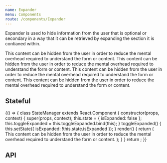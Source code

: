 ```yaml
---
name: Expander
menu: Components
route: /components/Expander
---
```



Expander is used to hide information from the user that is optional or secondary in a way that it can be retrieved by expanding the section it is contianed within.

<Playground>
  <SpacedGroup direction="vertical" xs={24}>
    <Expander title="Show Details">
      This content can be hidden from the user in order to reduce the mental
      overhead required to understand the form or content.
    </Expander>
    <Expander expandedTitle="Hide Details" expanded>
      This content can be hidden from the user in order to reduce the mental
      overhead required to understand the form or content.
    </Expander>
    <Expander title="Custom Show Details">
      This content can be hidden from the user in order to reduce the mental
      overhead required to understand the form or content.
    </Expander>
    <Expander expandedTitle="Custom Hide Details" expanded>
      This content can be hidden from the user in order to reduce the mental
      overhead required to understand the form or content.
    </Expander>
  </SpacedGroup>
</Playground>

## Stateful

<Playground>
  {() => {
    class StateManager extends React.Component {
      constructor(props, context) {
        super(props, context);
        this.state = { isExpanded: false };
        this.toggleExpanded = this.toggleExpanded.bind(this);
      }
      toggleExpanded() {
        this.setState({ isExpanded: !this.state.isExpanded });
      }
      render() {
        return (
          <Expander
            title="Show Details"
            expandedTitle="Hide Details"
            expanded={this.state.isExpanded}
            onToggle={this.toggleExpanded}
          >
            This content can be hidden from the user in order to reduce the
            mental overhead required to understand the form or content.
          </Expander>
        );
      }
    }
    return <StateManager />;
  }}
</Playground>

## API

<PropsTable of={Expander} />
